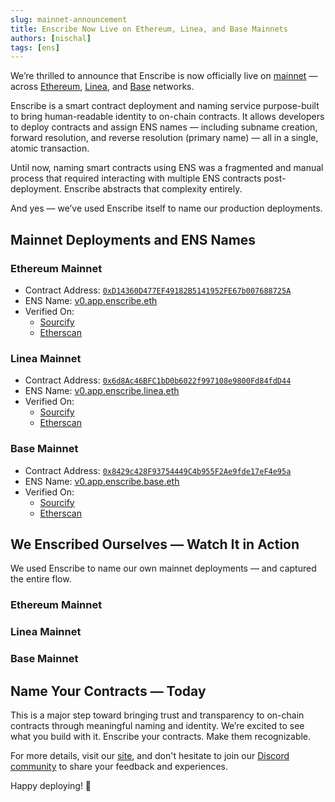 ```yaml
---
slug: mainnet-announcement
title: Enscribe Now Live on Ethereum, Linea, and Base Mainnets
authors: [nischal]
tags: [ens]
---
```


We’re thrilled to announce that Enscribe is now officially live on [mainnet](/docs/introduction/supported-networks) — across [Ethereum](https://etherscan.io/address/0xD14360D477EF49182B5141952FE67b007688725A), 
[Linea](https://lineascan.build/address/0x6d8Ac46BFC1bD0b6022f997108e9800Fd84fdD44), and [Base](https://basescan.org/address/0x8429c428F93754449C4b955F2Ae9fde17eF4e95a) networks.


Enscribe is a smart contract deployment and naming service purpose-built to bring human-readable identity to on-chain contracts. It allows developers to deploy 
contracts and assign ENS names — including subname creation, forward resolution, and reverse resolution (primary name) — all in a single, atomic transaction.

Until now, naming smart contracts using ENS was a fragmented and manual process that required interacting with multiple ENS contracts post-deployment. Enscribe abstracts that complexity entirely.

And yes — we’ve used Enscribe itself to name our production deployments.

## Mainnet Deployments and ENS Names

### Ethereum Mainnet

- Contract Address: [`0xD14360D477EF49182B5141952FE67b007688725A`](https://etherscan.io/address/0xD14360D477EF49182B5141952FE67b007688725A)
- ENS Name: [v0.app.enscribe.eth](https://app.ens.domains/v0.app.enscribe.eth)
- Verified On:
	- [Sourcify](https://repo.sourcify.dev/1/0xD14360D477EF49182B5141952FE67b007688725A)
	- [Etherscan](https://etherscan.io/address/0xD14360D477EF49182B5141952FE67b007688725A#code)


### Linea Mainnet

- Contract Address: [`0x6d8Ac46BFC1bD0b6022f997108e9800Fd84fdD44`](https://lineascan.build/address/0x6d8Ac46BFC1bD0b6022f997108e9800Fd84fdD44)
- ENS Name: [v0.app.enscribe.linea.eth](https://names.linea.build/v0.app.enscribe.linea.eth)
- Verified On:
	- [Sourcify](https://repo.sourcify.dev/59144/0x6d8Ac46BFC1bD0b6022f997108e9800Fd84fdD44)
	- [Etherscan](https://lineascan.build/address/0x6d8Ac46BFC1bD0b6022f997108e9800Fd84fdD44#code)


### Base Mainnet

- Contract Address: [`0x8429c428F93754449C4b955F2Ae9fde17eF4e95a`](https://basescan.org/address/0x8429c428F93754449C4b955F2Ae9fde17eF4e95a)
- ENS Name: [v0.app.enscribe.base.eth](https://app.ens.domains/v0.app.enscribe.base.eth)
- Verified On:
	- [Sourcify](https://repo.sourcify.dev/8453/0x8429c428F93754449C4b955F2Ae9fde17eF4e95a)
	- [Etherscan](https://basescan.org/address/0x8429c428F93754449C4b955F2Ae9fde17eF4e95a#code)

## We Enscribed Ourselves — Watch It in Action

We used Enscribe to name our own mainnet deployments — and captured the entire flow.

### Ethereum Mainnet

<ReactPlayer controls url='https://youtu.be/OfODHzEFDOc' />

### Linea Mainnet

<ReactPlayer controls url='https://youtu.be/tesUN23Zfvg' />

### Base Mainnet

<ReactPlayer controls url='https://youtu.be/4xItoT6yA18' />

## Name Your Contracts — Today

This is a major step toward bringing trust and transparency to on-chain contracts through meaningful naming and identity. We’re excited to see what you build with it.
Enscribe your contracts. Make them recognizable.

For more details, visit our [site](https://www.enscribe.xyz/), and don't hesitate to join our [Discord community](https://discord.gg/8QUMMdS5GY) to share your feedback and experiences.

Happy deploying! 🚀

